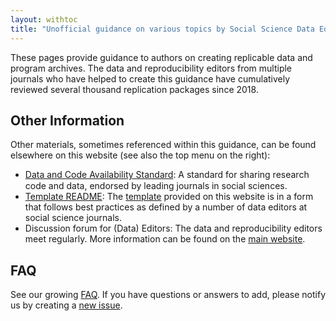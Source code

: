 ```yaml
---
layout: withtoc
title: "Unofficial guidance on various topics by Social Science Data Editors"
---
```


These pages provide guidance to authors on creating replicable data and program archives. The data and reproducibility editors from multiple journals who have helped to create this guidance have cumulatively reviewed several thousand replication packages since 2018. 

## Other Information

Other materials, sometimes referenced within this guidance, can be found elsewhere on this website (see also the top menu on the right):

- [Data and Code Availability Standard](https://datacodestandard.org/): A standard for sharing research code and data, endorsed by leading journals in social sciences. <img src="https://datacodestandard.org/assets/img/logo-800.png" height="15px" />
- [Template README](https://social-science-data-editors.github.io/template_README/): The [template](https://social-science-data-editors.github.io/template_README/) provided on this website is in a form that follows best practices as defined by a number of data editors at social science journals. 
- Discussion forum for (Data) Editors: The data and reproducibility editors meet regularly. More information can be found on the [main website](https://social-science-data-editors.github.io/#contact).


## FAQ

See our growing [FAQ](FAQ). If you have questions or answers to add, please notify us by creating a [new issue](https://github.com/social-science-data-editors/guidance/issues/new).
